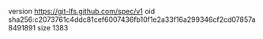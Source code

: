 version https://git-lfs.github.com/spec/v1
oid sha256:c2073761c4ddc81cef6007436fb10f1e2a33f16a299346cf2cd07857a8491891
size 1383
